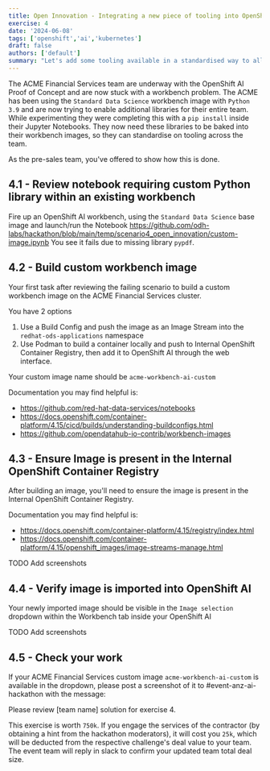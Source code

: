 ```yaml
---
title: Open Innovation - Integrating a new piece of tooling into OpenShift AI Workspace
exercise: 4
date: '2024-06-08'
tags: ['openshift','ai','kubernetes']
draft: false
authors: ['default']
summary: "Let's add some tooling available in a standardised way to all data science users"
---
```


The ACME Financial Services team are underway with the OpenShift AI Proof of Concept and are now stuck with a workbench problem.
The ACME has been using the `Standard Data Science` workbench image with `Python 3.9` and are now trying to enable additional libraries for their entire team.
While experimenting they were completing this with a `pip install` inside their Jupyter Notebooks. They now need these libraries to be baked into their workbench images, so they can standardise on tooling across the team.

As the pre-sales team, you've offered to show how this is done.

## 4.1 - Review notebook requiring custom Python library within an existing workbench

Fire up an OpenShift AI workbench, using the `Standard Data Science` base image and launch/run the Notebook https://github.com/odh-labs/hackathon/blob/main/temp/scenario4_open_innovation/custom-image.ipynb
You see it fails due to missing library `pypdf`.

## 4.2 - Build custom workbench image

Your first task after reviewing the failing scenario to build a custom workbench image on the ACME Financial Services cluster.  

You have 2 options 
1) Use a Build Config and push the image as an Image Stream into the  `redhat-ods-applications` namespace
2) Use Podman to build a container locally and push to Internal OpenShift Container Registry, then add it to OpenShift AI through the web interface.

Your custom image name should be `acme-workbench-ai-custom`

Documentation you may find helpful is:
- https://github.com/red-hat-data-services/notebooks
- https://docs.openshift.com/container-platform/4.15/cicd/builds/understanding-buildconfigs.html
- https://github.com/opendatahub-io-contrib/workbench-images

## 4.3 - Ensure Image is present in the Internal OpenShift Container Registry

After building an image, you'll need to ensure the image is present in the Internal OpenShift Container Registry.

Documentation you may find helpful is:
- https://docs.openshift.com/container-platform/4.15/registry/index.html
- https://docs.openshift.com/container-platform/4.15/openshift_images/image-streams-manage.html

TODO Add screenshots

## 4.4 - Verify image is imported into OpenShift AI
Your newly imported image should be visible in the `Image selection` dropdown within the Workbench tab inside your OpenShift AI 

TODO Add screenshots

## 4.5 - Check your work
If your ACME Financial Services custom image  `acme-workbench-ai-custom` is available in the dropdown, please post a screenshot of it to  #event-anz-ai-hackathon with the message:

Please review [team name] solution for exercise 4.

This exercise is worth `750k`. If you engage the services of the contractor (by obtaining a hint from the hackathon moderators), it will cost you `25k`, which will be deducted from the respective challenge's deal value to your team.
The event team will reply in slack to confirm your updated team total deal size.
